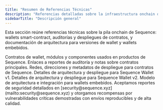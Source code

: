 ```yaml
---
title: "Resumen de Referencias Técnicas"
description: "Referencias detalladas sobre la infraestructura onchain de Sequence: contratos, auditorías, despliegues y arquitecturas de wallet en distintas versiones."
sidebarTitle: "Descripción general"
---
```


Esta sección reúne referencias técnicas sobre la pila onchain de Sequence: wallets smart-contract, auditorías y despliegues de contratos, y documentación de arquitectura para versiones de wallet y wallets embebidos.

<CardGroup>
  <Card title="Smart Contracts de Sequence" href="/solutions/technical-references/smart-contract-wallets">
    Contratos de wallet, módulos y componentes usados en productos de Sequence.
  </Card>

  <Card title="Auditorías de Contratos" href="/solutions/technical-references/contract-deployment">
    Enlaces a reportes de auditoría y notas sobre contratos principales.
  </Card>

  <Card title="Despliegue de contratos" href="/solutions/technical-references/contract-deployment">
    Redes, direcciones y metadatos de despliegue para contratos de Sequence.
  </Card>

  <Card title="Sequence Wallet v1" href="/solutions/technical-references/architecture/v1/deploy">
    Detalles de arquitectura y despliegue para Sequence Wallet v1.
  </Card>

  <Card title="Sequence Wallet v2" href="/solutions/technical-references/architecture/v2/deploy">
    Detalles de arquitectura y despliegue para Sequence Wallet v2.
  </Card>

  <Card title="Arquitectura de Wallets Embebidos" href="/solutions/technical-references/architecture/embedded-wallets/overview">
    Modelo de arquitectura e integración para wallets embebidos.
  </Card>
</CardGroup>

<Note>
  Aceptamos reportes de seguridad detallados en [security@sequence.xyz](mailto:security@sequence.xyz) y otorgamos recompensas por vulnerabilidades críticas demostradas con envíos reproducibles y de alta calidad.
</Note>